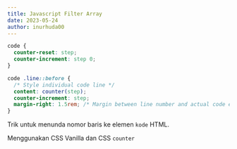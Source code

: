 ```yaml
---
title: Javascript Filter Array
date: 2023-05-24
author: inurhuda00
---
```


```css
code {
  counter-reset: step;
  counter-increment: step 0;
}

code .line::before {
  /* Style individual code line */
  content: counter(step);
  counter-increment: step;
  margin-right: 1.5rem; /* Margin between line number and actual code element */
}
```

Trik untuk menunda nomor baris ke elemen `kode` HTML.

Menggunakan CSS Vanilla dan CSS `counter`

